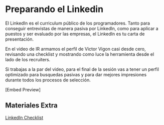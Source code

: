 # Preparando el Linkedin

El LinkedIn es el curriculum público de los programadores. Tanto para conseguir entrevistas de manera pasiva por LinkedIn, como para aplicar a puestos y
ser evaluado por las empresas, el LinkedIn es tu carta de presentación.

En el video de IR armamos el perfil de Victor Vigon casi desde cero, revisando una checklist y mostrando como luce la herramienta desde el lado de los recruiters.

Si trabajas a la par del video, para el final de la sesión vas a tener un perfil optimizado para busquedas pasivas y para dar mejores impresiones durante
todos los procesos de selección.

[Embed Preview]

## Materiales Extra

[LinkedIn Checklist](https://www.notion.so/silverdev/LinkedIn-Checklist-0d76b9ab43084d7891cea7535c16c174?pvs=25)
